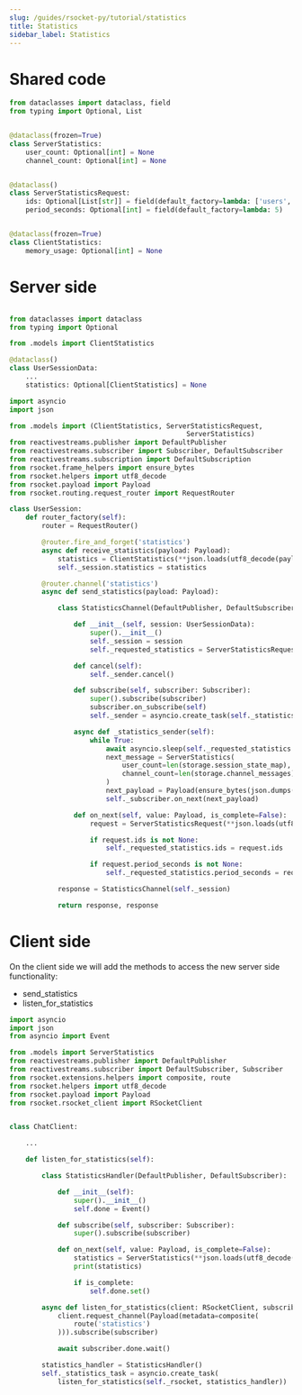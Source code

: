 ```yaml
---
slug: /guides/rsocket-py/tutorial/statistics
title: Statistics
sidebar_label: Statistics
---
```

# Shared code

```py
from dataclasses import dataclass, field
from typing import Optional, List


@dataclass(frozen=True)
class ServerStatistics:
    user_count: Optional[int] = None
    channel_count: Optional[int] = None


@dataclass()
class ServerStatisticsRequest:
    ids: Optional[List[str]] = field(default_factory=lambda: ['users', 'channels'])
    period_seconds: Optional[int] = field(default_factory=lambda: 5)


@dataclass(frozen=True)
class ClientStatistics:
    memory_usage: Optional[int] = None
```

# Server side

```py

from dataclasses import dataclass
from typing import Optional

from .models import ClientStatistics

@dataclass()
class UserSessionData:
    ...
    statistics: Optional[ClientStatistics] = None
```

```py
import asyncio
import json

from .models import (ClientStatistics, ServerStatisticsRequest,
                                            ServerStatistics)
from reactivestreams.publisher import DefaultPublisher
from reactivestreams.subscriber import Subscriber, DefaultSubscriber
from reactivestreams.subscription import DefaultSubscription
from rsocket.frame_helpers import ensure_bytes
from rsocket.helpers import utf8_decode
from rsocket.payload import Payload
from rsocket.routing.request_router import RequestRouter

class UserSession:
    def router_factory(self):
        router = RequestRouter()

        @router.fire_and_forget('statistics')
        async def receive_statistics(payload: Payload):
            statistics = ClientStatistics(**json.loads(utf8_decode(payload.data)))
            self._session.statistics = statistics

        @router.channel('statistics')
        async def send_statistics(payload: Payload):

            class StatisticsChannel(DefaultPublisher, DefaultSubscriber, DefaultSubscription):

                def __init__(self, session: UserSessionData):
                    super().__init__()
                    self._session = session
                    self._requested_statistics = ServerStatisticsRequest()

                def cancel(self):
                    self._sender.cancel()

                def subscribe(self, subscriber: Subscriber):
                    super().subscribe(subscriber)
                    subscriber.on_subscribe(self)
                    self._sender = asyncio.create_task(self._statistics_sender())

                async def _statistics_sender(self):
                    while True:
                        await asyncio.sleep(self._requested_statistics.period_seconds)
                        next_message = ServerStatistics(
                            user_count=len(storage.session_state_map),
                            channel_count=len(storage.channel_messages)
                        )
                        next_payload = Payload(ensure_bytes(json.dumps(next_message.__dict__)))
                        self._subscriber.on_next(next_payload)

                def on_next(self, value: Payload, is_complete=False):
                    request = ServerStatisticsRequest(**json.loads(utf8_decode(value.data)))

                    if request.ids is not None:
                        self._requested_statistics.ids = request.ids

                    if request.period_seconds is not None:
                        self._requested_statistics.period_seconds = request.period_seconds

            response = StatisticsChannel(self._session)

            return response, response
```

# Client side

On the client side we will add the methods to access the new server side functionality:
- send_statistics
- listen_for_statistics

```py
import asyncio
import json
from asyncio import Event

from .models import ServerStatistics
from reactivestreams.publisher import DefaultPublisher
from reactivestreams.subscriber import DefaultSubscriber, Subscriber
from rsocket.extensions.helpers import composite, route
from rsocket.helpers import utf8_decode
from rsocket.payload import Payload
from rsocket.rsocket_client import RSocketClient


class ChatClient:

    ...

    def listen_for_statistics(self):

        class StatisticsHandler(DefaultPublisher, DefaultSubscriber):

            def __init__(self):
                super().__init__()
                self.done = Event()

            def subscribe(self, subscriber: Subscriber):
                super().subscribe(subscriber)

            def on_next(self, value: Payload, is_complete=False):
                statistics = ServerStatistics(**json.loads(utf8_decode(value.data)))
                print(statistics)

                if is_complete:
                    self.done.set()

        async def listen_for_statistics(client: RSocketClient, subscriber):
            client.request_channel(Payload(metadata=composite(
                route('statistics')
            ))).subscribe(subscriber)

            await subscriber.done.wait()

        statistics_handler = StatisticsHandler()
        self._statistics_task = asyncio.create_task(
            listen_for_statistics(self._rsocket, statistics_handler))
```
